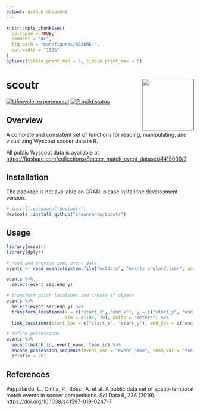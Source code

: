```yaml
---
output: github_document
---
```


<!-- README.md is generated from README.Rmd. Please edit that file -->

```r
knitr::opts_chunk$set(
  collapse = TRUE,
  comment = "#>",
  fig.path = "man/figures/README-",
  out.width = "100%"
)
options(tibble.print_min = 5, tibble.print_max = 5)
```

# scoutr <a href=''><img src='man/figures/logo.png' align="right" height="139" /></a>

<!-- badges: start -->
[![Lifecycle: experimental](https://img.shields.io/badge/lifecycle-experimental-orange.svg)](https://www.tidyverse.org/lifecycle/#experimental)
[![R build status](https://github.com/shawnsanto/scoutr/workflows/R-CMD-check/badge.svg)](https://github.com/shawnsanto/scoutr/actions)
<!-- badges: end -->

## Overview

A complete and consistent set of functions for reading, manipulating, and 
visualizing Wyscout soccer data in R.

All public Wyscout data is available at [https://figshare.com/collections/Soccer_match_event_dataset/4415000/2](https://figshare.com/collections/Soccer_match_event_dataset/4415000/2)

## Installation

The package is not available on CRAN, please install the development version.

```r
# install.packages("devtools")
devtools::install_github("shawnsanto/scoutr")
```

## Usage

```r
library(scoutr)
library(dplyr)

# read and preview some event data
events <- read_events(system.file("extdata", "events_england.json", package = "scoutr"))

events %>%
  select(event_sec:end_y)

# transform pitch locations and create sf object
events %>%
  select(event_sec:end_y) %>%
  transform_locations(x = c("start_x", "end_x"), y = c("start_y", "end_y"),
                      dim = c(105, 70), units = "meters") %>% 
  link_locations(start_loc = c("start_x", "start_y"), end_loc = c("end_x", "end_y"))

# define possessions
events %>% 
  select(match_id, event_name, team_id) %>% 
  encode_possession_sequence(event_var = "event_name", team_var = "team_id") %>% 
  print(n = 20)
```

## References

Pappalardo, L., Cintia, P., Rossi, A. et al. A public data set of 
spatio-temporal match events in soccer competitions. Sci Data 6, 236 (2019). [https://doi.org/10.1038/s41597-019-0247-7](https://doi.org/10.1038/s41597-019-0247-7)

